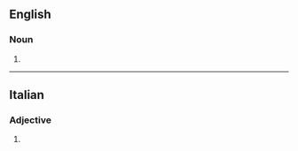 ==English==

===Noun===
{{head|en|noun form}}

# {{plural of|contrapposto|lang=en}}

----

==Italian==

===Adjective===
{{head|it|adjective form}}

# {{masculine plural of|contrapposto|lang=it}}
